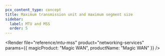 ```yaml
---
pcx_content_type: concept
title: Maximum transmission unit and maximum segment size
sidebar:
  label: MTU and MSS
  order: 5
---
```



<Render
	file="reference/mtu-mss"
	product="networking-services"
	params={{
		magicProduct: "Magic WAN",
		productName: "Magic WAN"
		}}
/>